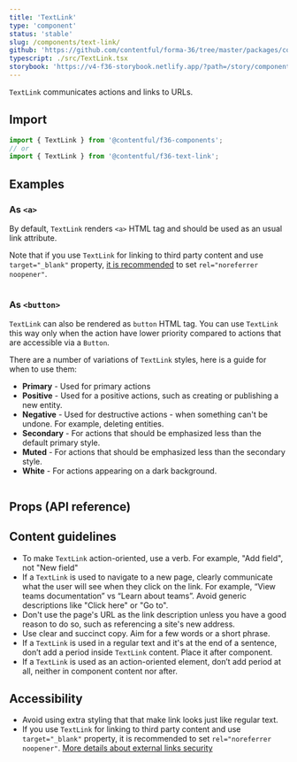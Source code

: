 ```yaml
---
title: 'TextLink'
type: 'component'
status: 'stable'
slug: /components/text-link/
github: 'https://github.com/contentful/forma-36/tree/master/packages/components/text-link'
typescript: ./src/TextLink.tsx
storybook: 'https://v4-f36-storybook.netlify.app/?path=/story/components-textlink--basic'
---
```


`TextLink` communicates actions and links to URLs.

## Import

```jsx static=true
import { TextLink } from '@contentful/f36-components';
// or
import { TextLink } from '@contentful/f36-text-link';
```

## Examples

### As `<a>`

By default, `TextLink` renders `<a>` HTML tag and should be used as an usual link attribute.

Note that if you use `TextLink` for linking to third party content and use `target="_blank"` property, [it is recommended](https://web.dev/external-anchors-use-rel-noopener/) to set `rel="noreferrer noopener"`.

```jsx file=examples/TextLinkBasicExample.tsx

```

### As `<button>`

`TextLink` can also be rendered as `button` HTML tag. You can use `TextLink` this way only when the action have lower priority compared to actions that are accessible via a `Button`.

There are a number of variations of `TextLink` styles, here is a guide for when to use them:

- **Primary** - Used for primary actions
- **Positive** - Used for a positive actions, such as creating or publishing a new entity.
- **Negative** - Used for destructive actions - when something can't be undone. For example, deleting entities.
- **Secondary** - For actions that should be emphasized less than the default primary style.
- **Muted** - For actions that should be emphasized less than the secondary style.
- **White** - For actions appearing on a dark background.

```jsx file=examples/TextLinkAsButtonExample.tsx

```

## Props (API reference)

<PropsTable of="TextLink" />

## Content guidelines

- To make `TextLink` action-oriented, use a verb. For example, "Add field", not "New field"
- If a `TextLink` is used to navigate to a new page, clearly communicate what the user will see when they click on the link. For example, “View teams documentation” vs “Learn about teams”. Avoid generic descriptions like "Click here" or "Go to".
- Don't use the page's URL as the link description unless you have a good reason to do so, such as referencing a site's new address.
- Use clear and succinct copy. Aim for a few words or a short phrase.
- If a `TextLink` is used in a regular text and it's at the end of a sentence, don’t add a period inside `TextLink` content. Place it after component.
- If a `TextLink` is used as an action-oriented element, don’t add period at all, neither in component content nor after.

## Accessibility

- Avoid using extra styling that that make link looks just like regular text.
- If you use `TextLink` for linking to third party content and use `target="_blank"` property, it is recommended to set `rel="noreferrer noopener"`. [More details about external links security](https://web.dev/external-anchors-use-rel-noopener/)
